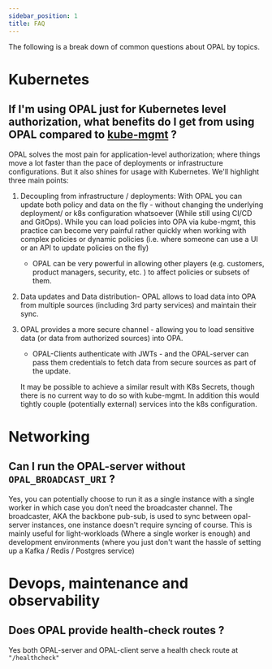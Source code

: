 ```yaml
---
sidebar_position: 1
title: FAQ
---
```


The following is a break down of common questions about OPAL by topics.


# Kubernetes
## If I'm using OPAL just for Kubernetes level authorization, what benefits do I get from using OPAL compared to [kube-mgmt](https://github.com/open-policy-agent/kube-mgmt) ?

OPAL solves the most pain for application-level authorization; where things move a lot faster than the pace of deployments or infrastructure configurations. But it also shines for usage with Kubernetes.  We'll highlight three main points:

1. Decoupling from infrastructure / deployments: With OPAL you can update both policy and data on the fly - without changing the underlying deployment/ or k8s configuration whatsoever (While still using CI/CD and GitOps).
While you can load policies into OPA via kube-mgmt, this practice can become very painful rather quickly when working with complex policies or dynamic policies (i.e. where someone can use a UI or an API to update policies on the fly)
    - OPAL can be very powerful in allowing other players (e.g. customers, product managers, security, etc. ) to affect policies or subsets of them.

2. Data updates and Data distribution- OPAL allows to load data into OPA from multiple sources (including 3rd party services) and maintain their sync.

3. OPAL provides a more secure channel - allowing you to load sensitive data (or data from authorized sources) into OPA.
    - OPAL-Clients authenticate with JWTs - and the OPAL-server can pass them credentials to fetch data from secure sources as part of the update.

    It may be possible to achieve a similar result with K8s Secrets, though there is no current way to do so with kube-mgmt. In addition this would tightly couple (potentially external) services into the k8s configuration.

# Networking

## Can I run the OPAL-server without `OPAL_BROADCAST_URI` ?
Yes, you can potentially choose to run it as a single instance with a single worker  in which case you don’t need the broadcaster channel. The broadcaster, AKA the backbone pub-sub, is used to sync between opal-server instances, one instance doesn't require syncing of course.
This is mainly useful for light-workloads (Where a single worker is enough) and development environments (where you just don't want the hassle of setting up a Kafka / Redis / Postgres service)

# Devops, maintenance and observability

## Does OPAL provide health-check routes ?
Yes both OPAL-server and OPAL-client serve a health check route at `"/healthcheck"`
